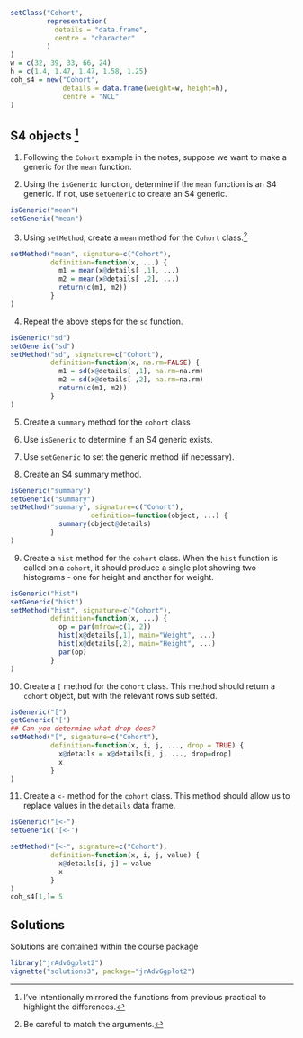 ```r
setClass("Cohort",
         representation(
           details = "data.frame",
           centre = "character"
         )
)
w = c(32, 39, 33, 66, 24)
h = c(1.4, 1.47, 1.47, 1.58, 1.25)
coh_s4 = new("Cohort",
             details = data.frame(weight=w, height=h),
             centre = "NCL"
)

```
## S4 objects ^[I've intentionally mirrored the functions from previous practical to highlight the differences.]

1. Following the `Cohort` example in the notes, suppose we want to make a generic for the `mean` function. 

2. Using the `isGeneric` function, determine if the `mean` function is an S4 generic. If not, use `setGeneric` to create an S4 generic.
```r
isGeneric("mean")
setGeneric("mean")
```
3. Using `setMethod`, create a `mean` method for the `Cohort` class.^[Be careful to match the arguments.]
```r
setMethod("mean", signature=c("Cohort"), 
          definition=function(x, ...) {
            m1 = mean(x@details[ ,1], ...)
            m2 = mean(x@details[ ,2], ...)
            return(c(m1, m2))
          }
)
```

4. Repeat the above steps for the `sd` function.
```r
isGeneric("sd")
setGeneric("sd")
setMethod("sd", signature=c("Cohort"), 
          definition=function(x, na.rm=FALSE) {
            m1 = sd(x@details[ ,1], na.rm=na.rm)
            m2 = sd(x@details[ ,2], na.rm=na.rm)
            return(c(m1, m2))
          }
)
```
5. Create a `summary` method for the `cohort` class

6. Use `isGeneric` to determine if an S4 generic exists.
7. Use `setGeneric` to set the generic method (if necessary).
8. Create an S4 summary method.

```r
isGeneric("summary")
setGeneric("summary")
setMethod("summary", signature=c("Cohort"), 
                    definition=function(object, ...) {
            summary(object@details)
          }
)
```

9. Create a `hist` method for the `cohort` class. When the `hist` function is called on a `cohort`, it should produce a single plot showing two histograms - one for height and another for weight.
```r
isGeneric("hist")
setGeneric("hist")
setMethod("hist", signature=c("Cohort"), 
          definition=function(x, ...) {
            op = par(mfrow=c(1, 2))
            hist(x@details[,1], main="Weight", ...)
            hist(x@details[,2], main="Height", ...)
            par(op)
          }
)
```

10. Create a `[` method for the `cohort` class. This method should return a `cohort` object, but with the relevant rows sub setted.
```r
isGeneric("[")
getGeneric('[')
## Can you determine what drop does?
setMethod("[", signature=c("Cohort"), 
          definition=function(x, i, j, ..., drop = TRUE) {
            x@details = x@details[i, j, ..., drop=drop]
            x
          }
)
```

11. Create a `<-` method for the `cohort` class. This method should allow us to replace values in the `details` data frame.

```r
isGeneric("[<-")
setGeneric('[<-')

setMethod("[<-", signature=c("Cohort"), 
          definition=function(x, i, j, value) {
            x@details[i, j] = value
            x
          }
)
coh_s4[1,]= 5
```


## Solutions

Solutions are contained within the course package
```r
library("jrAdvGgplot2")
vignette("solutions3", package="jrAdvGgplot2")
```